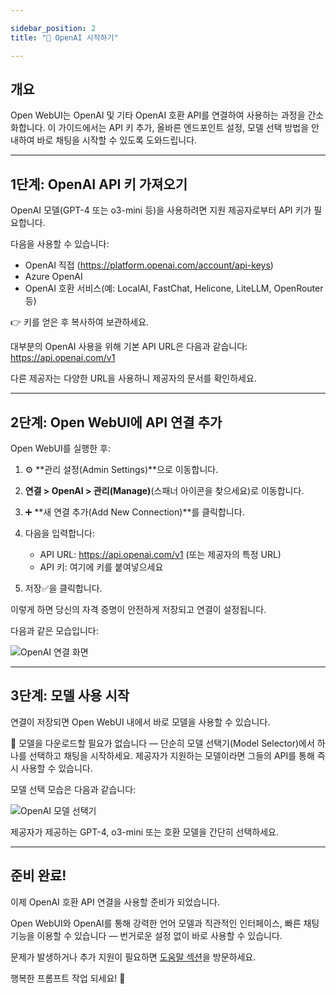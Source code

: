 ```yaml
---

sidebar_position: 2  
title: "🤖 OpenAI 시작하기"

---
```


## 개요

Open WebUI는 OpenAI 및 기타 OpenAI 호환 API를 연결하여 사용하는 과정을 간소화합니다. 이 가이드에서는 API 키 추가, 올바른 엔드포인트 설정, 모델 선택 방법을 안내하여 바로 채팅을 시작할 수 있도록 도와드립니다.

---

## 1단계: OpenAI API 키 가져오기

OpenAI 모델(GPT-4 또는 o3-mini 등)을 사용하려면 지원 제공자로부터 API 키가 필요합니다.

다음을 사용할 수 있습니다:

- OpenAI 직접 (https://platform.openai.com/account/api-keys)
- Azure OpenAI
- OpenAI 호환 서비스(예: LocalAI, FastChat, Helicone, LiteLLM, OpenRouter 등)

👉 키를 얻은 후 복사하여 보관하세요.

대부분의 OpenAI 사용을 위해 기본 API URL은 다음과 같습니다:  
https://api.openai.com/v1

다른 제공자는 다양한 URL을 사용하니 제공자의 문서를 확인하세요.

---

## 2단계: Open WebUI에 API 연결 추가

Open WebUI를 실행한 후:

1. ⚙️ **관리 설정(Admin Settings)**으로 이동합니다.
2. **연결 > OpenAI > 관리(Manage)**(스패너 아이콘을 찾으세요)로 이동합니다.
3. ➕ **새 연결 추가(Add New Connection)**를 클릭합니다.
4. 다음을 입력합니다:
   - API URL: https://api.openai.com/v1 (또는 제공자의 특정 URL)
   - API 키: 여기에 키를 붙여넣으세요

5. 저장✅을 클릭합니다.

이렇게 하면 당신의 자격 증명이 안전하게 저장되고 연결이 설정됩니다.

다음과 같은 모습입니다:

![OpenAI 연결 화면](/images/getting-started/quick-start/manage-openai.png)

---

## 3단계: 모델 사용 시작

연결이 저장되면 Open WebUI 내에서 바로 모델을 사용할 수 있습니다.

🧠 모델을 다운로드할 필요가 없습니다 — 단순히 모델 선택기(Model Selector)에서 하나를 선택하고 채팅을 시작하세요. 제공자가 지원하는 모델이라면 그들의 API를 통해 즉시 사용할 수 있습니다.

모델 선택 모습은 다음과 같습니다:

![OpenAI 모델 선택기](/images/getting-started/quick-start/selector-openai.png)

제공자가 제공하는 GPT-4, o3-mini 또는 호환 모델을 간단히 선택하세요.

---

## 준비 완료!

이제 OpenAI 호환 API 연결을 사용할 준비가 되었습니다.

Open WebUI와 OpenAI를 통해 강력한 언어 모델과 직관적인 인터페이스, 빠른 채팅 기능을 이용할 수 있습니다 — 번거로운 설정 없이 바로 사용할 수 있습니다.

문제가 발생하거나 추가 지원이 필요하면 [도움말 섹션](/troubleshooting)을 방문하세요.

행복한 프롬프트 작업 되세요! 🎉
